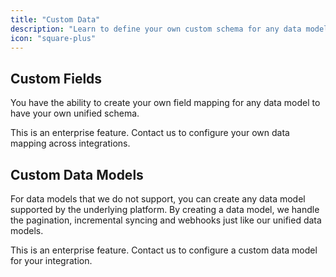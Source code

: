 ```yaml
---
title: "Custom Data"
description: "Learn to define your own custom schema for any data model"
icon: "square-plus"
---
```


## Custom Fields

You have the ability to create your own field mapping for any data model to have your own unified schema.

This is an enterprise feature. Contact us to configure your own data mapping across integrations.

## Custom Data Models

For data models that we do not support, you can create any data model supported by the underlying platform. By creating a data model, we handle the pagination, incremental syncing and webhooks just like our unified data models.

This is an enterprise feature. Contact us to configure a custom data model for your integration.
